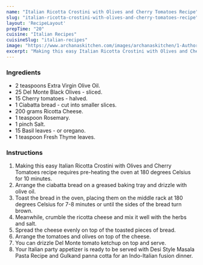 ---
name: "Italian Ricotta Crostini with Olives and Cherry Tomatoes Recipe"
slug: "italian-ricotta-crostini-with-olives-and-cherry-tomatoes-recipe"
layout: 'RecipeLayout'
prepTime: "20"
cuisine: "Italian Recipes"
cuisineSlug: "italian-recipes"
image: "https://www.archanaskitchen.com/images/archanaskitchen/1-Author/Uma_Raghuraman/Italian_Ricotta_Crostini_with_Olives_and_Cherry_Tomatoes__Quick_Party_Appetiser.jpg"
excerpt: "Making this easy Italian Ricotta Crostini with Olives and Cherry Tomatoes recipe requires pre-heating the oven at 180 degrees Celsius for 10 minutes"
---

### Ingredients

- 2 teaspoons Extra Virgin Olive Oil.
- 25 Del Monte Black Olives - sliced.
- 15 Cherry tomatoes - halved.
- 1 Ciabatta bread - cut into smaller slices.
- 200 grams Ricotta Cheese.
- 1 teaspoon Rosemary.
- 1 pinch Salt.
- 15 Basil leaves - or oregano.
- 1 teaspoon Fresh Thyme leaves.

### Instructions

1. Making this easy Italian Ricotta Crostini with Olives and Cherry Tomatoes recipe requires pre-heating the oven at 180 degrees Celsius for 10 minutes.
1. Arrange the ciabatta bread on a greased baking tray and drizzle with olive oil.
1. Toast the bread in the oven, placing them on the middle rack at 180 degrees Celsius for 7-8 minutes or until the sides of the bread turn brown.
1. Meanwhile, crumble the ricotta cheese and mix it well with the herbs and salt.
1. Spread the cheese evenly on top of the toasted pieces of bread.
1. Arrange the tomatoes and olives on top of the cheese.
1. You can drizzle Del Monte tomato ketchup on top and serve.
1. Your Italian party appetizer is ready to be served with Desi Style Masala Pasta Recipe and Gulkand panna cotta for an Indo-Italian fusion dinner.

